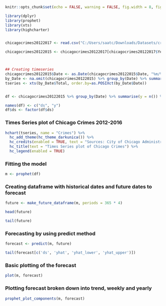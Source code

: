 
  
```{r setup, include=FALSE}

knitr::opts_chunk$set(echo = FALSE, warning = FALSE, fig.width = 8, fig.height = 7)

library(dplyr)
library(prophet)
library(xts)
library(highcharter)


chicagocrimes20122017 <- read.csv("C:/Users/saatc/Downloads/Datasets/crimes-in-chicago/Chicago_Crimes_2012_to_2017.csv")

chicagocrimes20122015 <- chicagocrimes20122017[chicagocrimes20122017$Year %in% c('2012', '2013', '2014', '2015'), c('Date', 'ID')]



## Creating timeseries
chicagocrimes20122015$Date <- as.Date(chicagocrimes20122015$Date, "%m/%d/%Y %I:%M:%S %p")
by_Date <- na.omit(chicagocrimes20122015) %>% group_by(Date) %>% summarise(Total = n())
tseries <- xts(by_Date$Total, order.by=as.POSIXct(by_Date$Date))


df <- chicagocrimes20122015 %>% group_by(Date) %>% summarise(y = n()) %>% mutate(y = log(y))

names(df) <- c("ds", "y")
df$ds <- factor(df$ds)


```



### Times Series plot of Chicago Crimes 2012-2016


```{r}

hchart(tseries, name = "Crimes") %>%
  hc_add_theme(hc_theme_darkunica()) %>%
  hc_credits(enabled = TRUE, text = "Sources: City of Chicago Administration and the Chicago Police Department", style = list(fontSize = "12px")) %>%
  hc_title(text = "Times Series plot of Chicago Crimes") %>%
  hc_legend(enabled = TRUE)

```

### Fitting the model

```{r}

m <- prophet(df)

```

### Creating dataframe with historical dates and future dates to forecast

```{r}

future <- make_future_dataframe(m, periods = 365 * 4)

head(future)

tail(future)

```

### Forecasting by using predict method

```{r}

forecast <- predict(m, future)

tail(forecast[c('ds', 'yhat', 'yhat_lower', 'yhat_upper')])

```



### Basic plotting of the forecast

```{r}

plot(m, forecast)

```


### Plotting forecast broken down into trend, weekly and yearly

```{r}

prophet_plot_components(m, forecast)

```





